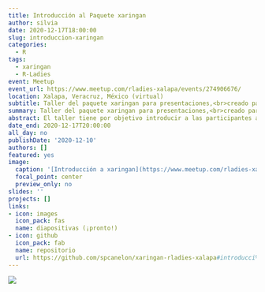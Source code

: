 ```yaml
---
title: Introducción al Paquete xaringan
author: silvia
date: 2020-12-17T18:00:00
slug: introduccion-xaringan
categories:
  - R
tags:
  - xaringan
  - R-Ladies
event: Meetup
event_url: https://www.meetup.com/rladies-xalapa/events/274906676/
location: Xalapa, Veracruz, México (virtual)
subtitle: Taller del paquete xaringan para presentaciones,<br>creado para [R-Ladies Xalapa](https://twitter.com/RLadiesXalapa)
summary: Taller del paquete xaringan para presentaciones,<br>creado para [R-Ladies Xalapa](https://twitter.com/RLadiesXalapa)
abstract: El taller tiene por objetivo introducir a las participantes al paquete xaringan de R como una herramienta para crear diapositivas de presentación impresionantes que se pueden implementar en la web para compartir fácilmente.
date_end: 2020-12-17T20:00:00
all_day: no
publishDate: '2020-12-10'
authors: []
featured: yes
image:
  caption: '[Introducción a xaringan](https://www.meetup.com/rladies-xalapa/events/274906676/)'
  focal_point: center
  preview_only: no
slides: ''
projects: []
links:
- icon: images
  icon_pack: fas
  name: diapositivas (¡pronto!)
- icon: github
  icon_pack: fab
  name: repositorio
  url: https://github.com/spcanelon/xaringan-rladies-xalapa#introducci%C3%B3n-al-paquete-xaringan
---
```


![](https://pbs.twimg.com/profile_images/1124352295448092672/kruQyvMK_400x400.jpg)

